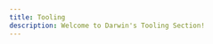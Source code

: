 ```yaml
---
title: Tooling
description: Welcome to Darwin's Tooling Section!
---
```




<Cards>
  <Card
    title="AlphaFold"
    icon="fa-solid fa-dna"
    href="/alphafold"
  />
  <Card
    title="RFDiffusion"
    icon="fa-solid fa-stream"
    href="/rfdiffusion"
  />
  <Card
    title="FASTQC"
    icon="fa-solid fa-network-wired"
    href="/fastqc"
  />
  <Card
    title="Cell Ranger"
    icon="fa-solid fa-toolbox"
    href="/cellranger"
  />
  <Card
    title="Seurat"
    icon="fa-solid fa-toolbox"
    href="/seurat"
  />
</Cards>

<!--
<video
  controls
  autoplay
  width="100%"
  height="500px"
  src="https://superagentai.s3.eu-north-1.amazonaws.com/sdxl-4k.mp4"
></video>
-->
